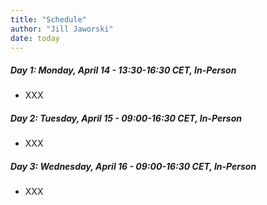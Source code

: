 ```yaml
---
title: "Schedule"
author: "Jill Jaworski"
date: today
---
```



##### Day 1:   Monday, April 14 - 13:30-16:30 CET, In-Person
- XXX

##### Day 2:   Tuesday, April 15 - 09:00-16:30 CET, In-Person
- XXX

##### Day 3:   Wednesday, April 16 - 09:00-16:30 CET, In-Person
- XXX
